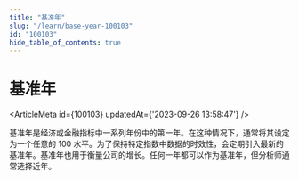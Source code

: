 ```yaml
---
title: "基准年"
slug: "/learn/base-year-100103"
id: "100103"
hide_table_of_contents: true
---
```



# 基准年

<ArticleMeta id={100103} updatedAt={'2023-09-26 13:58:47'} />
<div className='border-solid border-b border-t-0 my-4 border-[var(--ifm-color-gray-300)]' />

基准年是经济或金融指标中一系列年份中的第一年。在这种情况下，通常将其设定为一个任意的 100 水平。为了保持特定指数中数据的时效性，会定期引入最新的基准年。基准年也用于衡量公司的增长。任何一年都可以作为基准年，但分析师通常选择近年。
